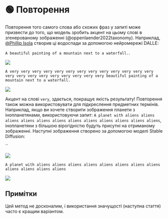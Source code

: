 
# 🟢 Повторення

Повторення того самого слова або схожих фраз у запиті може призвести до того, що модель зробить акцент на цьому слові в згенерованому зображенні (@oppenlaender2022taxonomy). Наприклад, [@Phillip Isola](https://twitter.com/phillip_isola/status/1532189632217112577) створив ці водоспади за допомогою нейромережі DALLE:

`A beautiful painting of a mountain next to a waterfall.`.

<div style={{ textAlign: "center" }}>
  <Image
    src="/docs/assets/images_chapter/bad_water.webp"
    width={1612}
    height={644}
    style={{ width: "750px", margin: "auto" }}
  />
</div>

`A very very very very very very very very very very very very very very very very very very very very very very beautiful painting of a mountain next to a waterfall.`

<div style={{ textAlign: "center" }}>
  <Image
    src="/docs/assets/images_chapter/good_water.webp"
    width={1612}
    height={652}
    style={{ width: "750px", margin: "auto" }}
  />
</div>

Акцент на слові `very`, здається, покращує якість результату! Повторення також можна використовувати для підкреслення предметних термінів. Наприклад, якщо ви хочете створити зображення планети з інопланетянами, використовуючи запит: `A planet with aliens aliens aliens aliens aliens aliens aliens aliens aliens aliens aliens aliens`, інопланетяни з більшою вірогідністю будуть присутні на отриманому зображенні. Наступні зображення створено за допомогою моделі Stable Diffusion:

``

<div style={{ textAlign: "center" }}>
  <Image
    src="/docs/assets/images_chapter/planet.webp"
    width={550}
    height={510}
    style={{ width: "250px", margin: "auto" }}
  />
</div>

`A planet with aliens aliens aliens aliens aliens aliens aliens aliens aliens aliens aliens aliens`

<div style={{ textAlign: "center" }}>
  <Image
    src="/docs/assets/images_chapter/planet_aliens.webp"
    width={560}
    height={572}
    style={{ width: "250px", margin: "auto" }}
  />
</div>

## Примітки

Цей метод не досконалим, і використання значущості (наступна стаття) часто є кращим варіантом.
